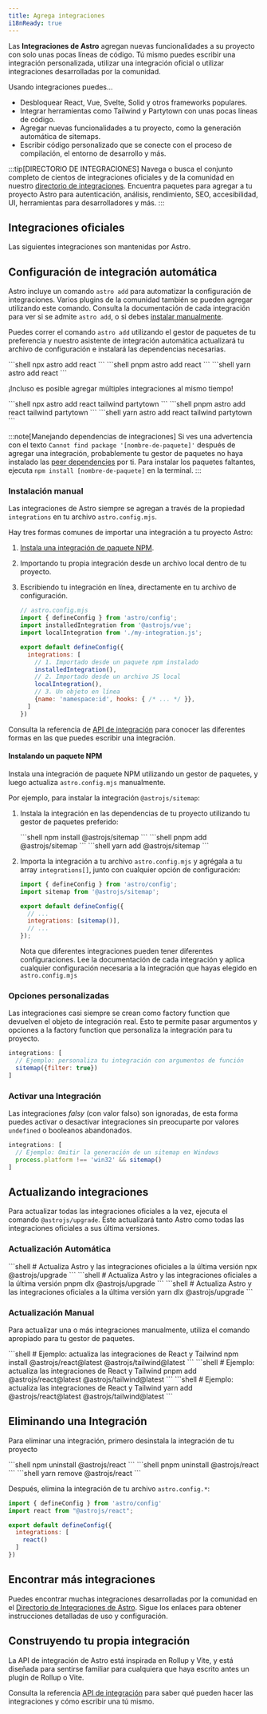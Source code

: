 ```yaml
---
title: Agrega integraciones
i18nReady: true
---
```




Las **Integraciones de Astro** agregan nuevas funcionalidades a su proyecto con solo unas pocas líneas de código. Tú mismo puedes escribir una integración personalizada, utilizar una integración oficial o utilizar integraciones desarrolladas por la comunidad. 

Usando integraciones puedes...

- Desbloquear React, Vue, Svelte, Solid y otros frameworks populares.
- Integrar herramientas como Tailwind y Partytown con unas pocas líneas de código.
- Agregar nuevas funcionalidades a tu proyecto, como la generación automática de sitemaps.
- Escribir código personalizado que se conecte con el proceso de compilación, el entorno de desarrollo y más.

:::tip[DIRECTORIO DE INTEGRACIONES]
Navega o busca el conjunto completo de cientos de integraciones oficiales y de la comunidad en nuestro [directorio de integraciones](https://astro.build/integrations/). Encuentra paquetes para agregar a tu proyecto Astro para autenticación, análisis, rendimiento, SEO, accesibilidad, UI, herramientas para desarrolladores y más.
:::

## Integraciones oficiales

Las siguientes integraciones son mantenidas por Astro.

<IntegrationsNav />

## Configuración de integración automática

Astro incluye un comando `astro add` para automatizar la configuración de integraciones. Varios plugins de la comunidad también se pueden agregar utilizando este comando. Consulta la documentación de cada integración para ver si se admite `astro add`, o si debes [instalar manualmente](#instalación-manual).

Puedes correr el comando `astro add` utilizando el gestor de paquetes de tu preferencia y nuestro asistente de integración automática actualizará tu archivo de configuración e instalará las dependencias necesarias.

<PackageManagerTabs>
  <Fragment slot="npm">
  ```shell
  npx astro add react
  ```
  </Fragment>
  <Fragment slot="pnpm">
  ```shell
  pnpm astro add react
  ```
  </Fragment>
  <Fragment slot="yarn">
  ```shell
  yarn astro add react
  ```
  </Fragment>
</PackageManagerTabs>

¡Incluso es posible agregar múltiples integraciones al mismo tiempo!

<PackageManagerTabs>
  <Fragment slot="npm">
  ```shell
  npx astro add react tailwind partytown
  ```
  </Fragment>
  <Fragment slot="pnpm">
  ```shell
  pnpm astro add react tailwind partytown
  ```
  </Fragment>
  <Fragment slot="yarn">
  ```shell
  yarn astro add react tailwind partytown
  ```
  </Fragment>
</PackageManagerTabs>

:::note[Manejando dependencias de integraciones]
Si ves una advertencia con el texto `Cannot find package '[nombre-de-paquete]'` después de agregar una integración, probablemente tu gestor de paquetes no haya instalado las [peer dependencies](https://nodejs.org/en/blog/npm/peer-dependencies/) por ti. Para instalar los paquetes faltantes, ejecuta `npm install [nombre-de-paquete]` en la terminal.
:::

### Instalación manual

Las integraciones de Astro siempre se agregan a través de la propiedad `integrations` en tu archivo `astro.config.mjs`.

Hay tres formas comunes de importar una integración a tu proyecto Astro:
1. [Instala una integración de paquete NPM](#instalando-un-paquete-npm).
2. Importando tu propia integración desde un archivo local dentro de tu proyecto.
3. Escribiendo tu integración en línea, directamente en tu archivo de configuración.

    ```js
    // astro.config.mjs
    import { defineConfig } from 'astro/config';
    import installedIntegration from '@astrojs/vue';
    import localIntegration from './my-integration.js';

    export default defineConfig({
      integrations: [
        // 1. Importado desde un paquete npm instalado
        installedIntegration(),
        // 2. Importado desde un archivo JS local
        localIntegration(),
        // 3. Un objeto en línea
        {name: 'namespace:id', hooks: { /* ... */ }},
      ]
    })
    ```

Consulta la referencia de [API de integración](/es/reference/integrations-reference/) para conocer las diferentes formas en las que puedes escribir una integración.

#### Instalando un paquete NPM

Instala una integración de paquete NPM utilizando un gestor de paquetes, y luego actualiza `astro.config.mjs` manualmente.

Por ejemplo, para instalar la integración `@astrojs/sitemap`:

1. Instala la integración en las dependencias de tu proyecto utilizando tu gestor de paquetes preferido:

   <PackageManagerTabs>
     <Fragment slot="npm">
     ```shell
     npm install @astrojs/sitemap
     ```
     </Fragment>
     <Fragment slot="pnpm">
     ```shell
     pnpm add @astrojs/sitemap
     ```
     </Fragment>
     <Fragment slot="yarn">
     ```shell
     yarn add @astrojs/sitemap
     ```
     </Fragment>
   </PackageManagerTabs>

2. Importa la integración a tu archivo `astro.config.mjs` y agrégala a tu array `integrations[]`, junto con cualquier opción de configuración:

    ```js title="astro.config.mjs" ins={2} ins="sitemap()"
    import { defineConfig } from 'astro/config';
    import sitemap from '@astrojs/sitemap';

    export default defineConfig({
      // ...
      integrations: [sitemap()],
      // ...
    });
    ```

    Nota que diferentes integraciones pueden tener diferentes configuraciones. Lee la documentación de cada integración y aplica cualquier configuración necesaria a la integración que hayas elegido en `astro.config.mjs`

### Opciones personalizadas

Las integraciones casi siempre se crean como factory function que devuelven el objeto de integración real. Esto te permite pasar argumentos y opciones a la factory function que personaliza la integración para tu proyecto.

```js
integrations: [
  // Ejemplo: personaliza tu integración con argumentos de función
  sitemap({filter: true})
]
```

### Activar una Integración

Las integraciones _falsy_ (con valor falso) son ignoradas, de esta forma puedes activar o desactivar integraciones sin preocuparte por valores `undefined` o booleanos abandonados.

```js
integrations: [
  // Ejemplo: Omitir la generación de un sitemap en Windows
  process.platform !== 'win32' && sitemap()
]
```

## Actualizando integraciones

Para actualizar todas las integraciones oficiales a la vez, ejecuta el comando `@astrojs/upgrade`. Este actualizará tanto Astro como todas las integraciones oficiales a sus última versiones.

### Actualización Automática

<PackageManagerTabs>
  <Fragment slot="npm">
  ```shell
  # Actualiza Astro y las integraciones oficiales a la última versión
  npx @astrojs/upgrade
  ```
  </Fragment>
  <Fragment slot="pnpm">
  ```shell
  # Actualiza Astro y las integraciones oficiales a la última versión
  pnpm dlx @astrojs/upgrade
  ```
  </Fragment>
  <Fragment slot="yarn">
  ```shell
  # Actualiza Astro y las integraciones oficiales a la última versión
  yarn dlx @astrojs/upgrade
  ```
  </Fragment>
</PackageManagerTabs>

### Actualización Manual

Para actualizar una o más integraciones manualmente, utiliza el comando apropiado para tu gestor de paquetes.

<PackageManagerTabs>
  <Fragment slot="npm">
  ```shell
  # Ejemplo: actualiza las integraciones de React y Tailwind
  npm install @astrojs/react@latest @astrojs/tailwind@latest
  ```
  </Fragment>
  <Fragment slot="pnpm">
  ```shell
  # Ejemplo: actualiza las integraciones de React y Tailwind
  pnpm add @astrojs/react@latest @astrojs/tailwind@latest
  ```
  </Fragment>
  <Fragment slot="yarn">
  ```shell
  # Ejemplo: actualiza las integraciones de React y Tailwind
  yarn add @astrojs/react@latest @astrojs/tailwind@latest
  ```
  </Fragment>
</PackageManagerTabs>

## Eliminando una Integración

Para eliminar una integración, primero desinstala la integración de tu proyecto

<PackageManagerTabs>
  <Fragment slot="npm">
  ```shell
  npm uninstall @astrojs/react
  ```
  </Fragment>
  <Fragment slot="pnpm">
  ```shell
  pnpm uninstall @astrojs/react
  ```
  </Fragment>
  <Fragment slot="yarn">
  ```shell
  yarn remove @astrojs/react
  ```
  </Fragment>
</PackageManagerTabs>

Después, elimina la integración de tu archivo `astro.config.*`:

```js title="astro.config.mjs" del={3,7}
import { defineConfig } from 'astro/config'
import react from "@astrojs/react";

export default defineConfig({
  integrations: [
    react()
  ]
})
```

## Encontrar más integraciones

Puedes encontrar muchas integraciones desarrolladas por la comunidad en el [Directorio de Integraciones de Astro](https://astro.build/integrations/). Sigue los enlaces para obtener instrucciones detalladas de uso y configuración.

## Construyendo tu propia integración

La API de integración de Astro está inspirada en Rollup y Vite, y está diseñada para sentirse familiar para cualquiera que haya escrito antes un plugin de Rollup o Vite.

Consulta la referencia [API de integración](/es/reference/integrations-reference/) para saber qué pueden hacer las integraciones y cómo escribir una tú mismo.
